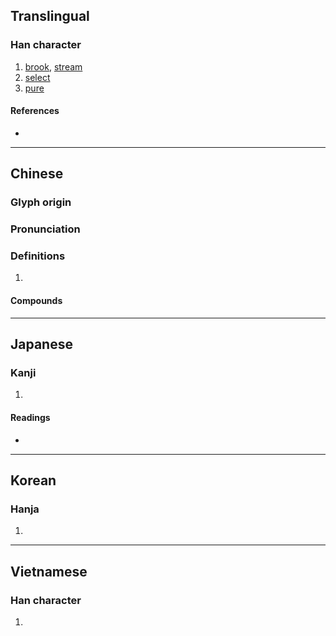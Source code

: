{{character info/new}}
==Translingual==

===Han character===
{{Han char|rn=85|rad=水|as=07|sn=10|four=36127|canj=ERB|ids=⿰氵肙}}

# [[brook]], [[stream]]
# [[select]]
# [[pure]]

====References====
* {{Han ref|kx=0627.020|dkj=17541|dj=1029.060|hdz=31624.060|uh=6D93|ud=28051|bh=AEFE|bd=44798}}

----

==Chinese==
{{zh-forms}}

===Glyph origin===
{{Han etym}}

===Pronunciation===
{{zh-pron
|m=juān
|c=gyun1
|mn=koan
|mc=y
|oc=y
|cat=n,v,a
}}

===Definitions===
{{zh-hanzi}}

# {{rfdef|zh}}

====Compounds====
{{zh-der|中涓|龐涓|涓人|涓吉|涓埃|涓流|涓涓|涓滴|涓滴歸公|涓潔}}

----

==Japanese==

===Kanji===
{{ja-kanji|grade=|rs=水07}}

# {{defn|lang=ja|sort=水07}}

====Readings====
* {{ja-readings|on=[[けん]] (ken), [[えん]] (en), [[げん]] (gen)|kun=[[しずく]] (shizuku), [[わずか]] (wazuka), [[あな]] (ana)}}

----

==Korean==

===Hanja===
{{ko-hanja|hangeul=연|eumhun=|rv=yeon|mr=yŏn|y=yen}}

# {{defn|lang=ko|sort=水07}}

----

==Vietnamese==

===Han character===
{{vi-readings|rs=水07|hanviet=[[quen]], [[quên]], [[quyên]]}}

# {{defn|vi|sort=水07}}

{{cln|vi|Han tu}}